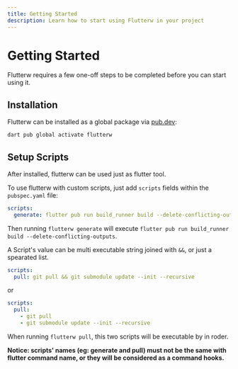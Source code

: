 ```yaml
---
title: Getting Started
description: Learn how to start using Flutterw in your project
---
```


# Getting Started

Flutterw requires a few one-off steps to be completed before you can start using it.

## Installation

Flutterw can be installed as a global package via [pub.dev](https://pub.dev/):

```bash
dart pub global activate flutterw
```

## Setup Scripts

After installed, flutterw can be used just as flutter tool.

To use flutterw with custom scripts, just add `scripts` fields within the `pubspec.yaml` file:

```yaml
scripts:
  generate: flutter pub run build_runner build --delete-conflicting-outputs

```

Then running `flutterw generate` will execute `flutter pub run build_runner build --delete-conflicting-outputs`.

A Script's value can be multi executable string joined with `&&`, or just a spearated list.

```yaml
scripts:
  pull: git pull && git submodule update --init --recursive
```
or
```yaml
scripts:
  pull:
    - git pull
    - git submodule update --init --recursive
```
When running `flutterw pull`, this two scripts will be executable by in roder.


**Notice: scripts' names (eg: generate and pull) must not be the same with flutter command name, or they will be considered as a command hooks.**